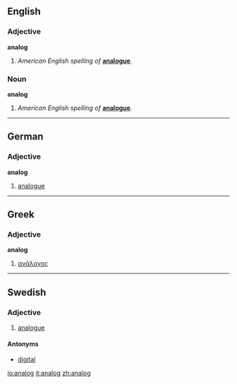 ==English==
===Adjective===
'''analog'''
#''American English spelling of'' '''[[analogue]]'''.
===Noun===
'''analog'''
#''American English spelling of'' '''[[analogue]]'''.

----
==German==
===Adjective===
'''analog'''
#[[analogue]]

----
==Greek==
===Adjective===
'''analog'''
#[[ανάλογος]]

----
==Swedish==

===Adjective===
{{sv-adj-abs}}
# [[analogue]]

====Antonyms====
* [[digital]]

[[io:analog]]
[[it:analog]]
[[zh:analog]]